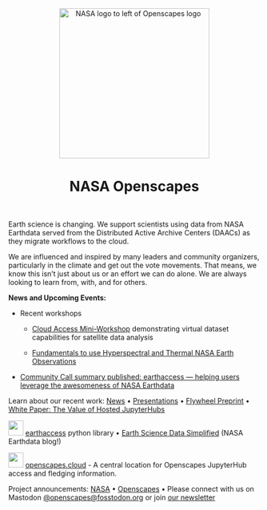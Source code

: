 <center><a><img src="images/nasa-openscapes.png" alt="NASA logo to left of Openscapes logo" width="300px"/></a></center>

<center>

<h1>NASA Openscapes</h1>

</center>

<br>

Earth science is changing. We support scientists using data from NASA Earthdata served from the Distributed Active Archive Centers (DAACs) as they migrate workflows to the cloud.

We are influenced and inspired by many leaders and community organizers, particularly in the climate and get out the vote movements. That means, we know this isn't just about us or an effort we can do alone. We are always looking to learn from, with, and for others.

**News and Upcoming Events:**

-   Recent workshops

    -   [Cloud Access Mini-Workshop](https://openscapes.org/blog/2025-09-09-tempo-workshop/) demonstrating virtual dataset capabilities for satellite data analysis

    -   [Fundamentals to use Hyperspectral and Thermal NASA Earth Observations](https://nasa-openscapes.github.io/news/2025-07-21-hyperspectral-thermal-workshop/)

-   [Community Call summary published: earthaccess — helping users leverage the awesomeness of NASA Earthdata](https://nasa-openscapes.github.io/news/2025-08-01-earthaccess-awesomeness-nasa-earthdata/)

Learn about our recent work: [News](news.qmd) • [Presentations](/about.qmd#slides) • [Flywheel Preprint](https://nasa-openscapes.github.io/about.html#flywheel-preprint) • [White Paper: The Value of Hosted JupyterHubs](https://nasa-openscapes.github.io/about.html#white-paper-value-of-hosted-jupyterhubs)

![](images/earthaccesslogo.png){fig-alt="hexagonal earthaccess logo, an illustrated earth as pixels with blue text arcing across" fig-align="left" width="30"} [earthaccess](https://earthaccess.readthedocs.io/en/latest/) python library • [Earth Science Data Simplified](https://www.earthdata.nasa.gov/learn/blog/earthaccess) (NASA Earthdata blog!)

![](images/openscapes_hex.png){fig-alt="hexagonal Openscapes logo" fig-align="left" width="30"} [openscapes.cloud](https://openscapes.cloud) - A central location for Openscapes JupyterHub access and fledging information.

Project announcements: [NASA](https://earthdata.nasa.gov/learn/openscapes) • [Openscapes](https://www.openscapes.org/blog/2021/03/10/nasa-announcement/) • Please connect with us on Mastodon [\@openscapes\@fosstodon.org](https://fosstodon.org/@openscapes) or join [our newsletter](https://docs.google.com/forms/d/e/1FAIpQLSdgVXRp3V-w94GPWkR31RUfyBl37EphdQSlCOcnyeNlf8OLWw/viewform)
